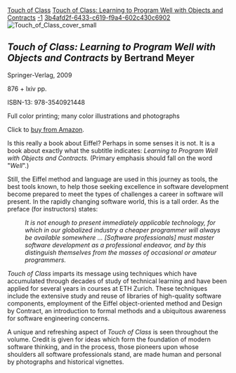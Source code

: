 [[Property:link_title|Touch of Class]]
[[Property:title|Touch of Class: Learning to Program Well with Objects and Contracts]]
[[Property:weight|-1]]
[[Property:uuid|3b4afd2f-6433-c619-f9a4-602c430c6902]]
[[Image:Touch of Class cover small]]



=='''''Touch of Class: Learning to Program Well with Objects and Contracts''''' by Bertrand Meyer==

Springer-Verlag, 2009

876 + lxiv pp.

<nowiki>ISBN-13: 978-3540921448 </nowiki>

Full color printing; many color illustrations and photographs


Click to [http://www.amazon.com/Touch-Class-Learning-Program-Contracts/dp/3540921443 buy from Amazon].


Is this really a book about Eiffel? Perhaps in some senses it is not. It is a book about exactly what the subtitle indicates: ''Learning to Program Well with Objects and Contracts.'' (Primary emphasis should fall on the word "''Well''".) 

Still, the Eiffel method and language are used in this journey as tools, the best tools known, to help those seeking excellence in software development become prepared to meet the types of challenges a career in software will present.  In the rapidly changing software world, this is a tall order. As the preface (for instructors) states: 

:'' It is not enough to present immediately applicable technology, for which in our globalized industry a cheaper programmer will always be available somewhere ... [Software professionals] must master software development as a professional endeavor, and by this distinguish themselves from the masses of occasional or amateur programmers.''


''Touch of Class'' imparts its message using techniques which have accumulated through decades of study of technical learning and have been applied for several years in courses at ETH Zurich. These techniques include the extensive study and reuse of libraries of high-quality software components, employment of the Eiffel object-oriented method and Design by Contract, an introduction to formal methods and a ubiquitous awareness for software engineering concerns. 

A unique and refreshing aspect of ''Touch of Class'' is seen throughout the volume. Credit is given for ideas which form the foundation of modern software thinking, and in the process, those pioneers upon whose shoulders all software professionals stand, are made human and personal by photographs and historical vignettes. 




